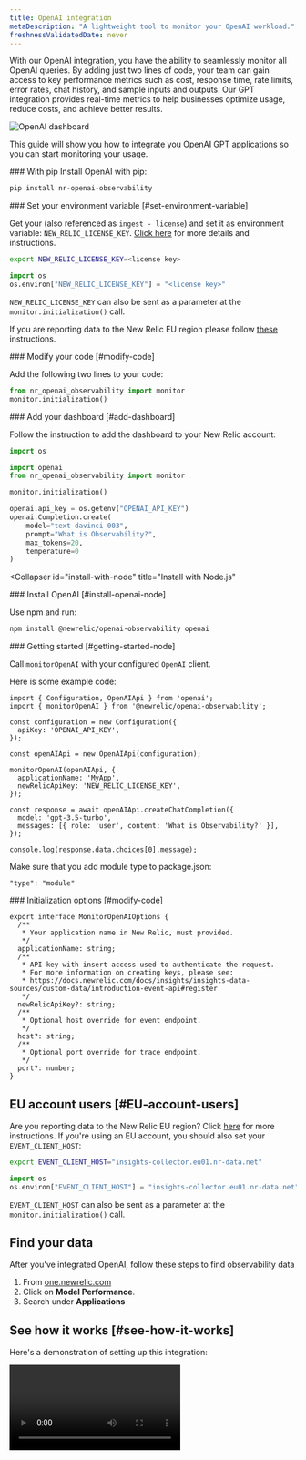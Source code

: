 ```yaml
---
title: OpenAI integration
metaDescription: "A lightweight tool to monitor your OpenAI workload."
freshnessValidatedDate: never
---
```



With our OpenAI integration, you have the ability to seamlessly monitor all OpenAI queries. By adding just two lines of code, your team can gain access to key performance metrics such as cost, response time, rate limits, error rates, chat history, and sample inputs and outputs. Our GPT integration provides real-time metrics to help businesses optimize usage, reduce costs, and achieve better results.

<img
  title="OpenAI dashboard"
  alt="OpenAI dashboard"
  src={modelperformancemonitoringOpenAIDashboard}
/>

This guide will show you how to integrate you OpenAI GPT applications so you can start monitoring your usage.

<CollapserGroup>
  <Collapser 
    id="install-with-python" 
    title="Install for Python applications"
  >

<Steps>
<Step>
### With pip
Install OpenAI with pip: 

```bash
pip install nr-openai-observability
```
</Step>
<Step>
### Set your environment variable [#set-environment-variable]

Get your <InlinePopover type="licenseKey" /> (also referenced as `ingest - license`) and set it as environment variable: `NEW_RELIC_LICENSE_KEY`. [Click here](/docs/apis/intro-apis/new-relic-api-keys/#license-key) for more details and instructions.

```bash
export NEW_RELIC_LICENSE_KEY=<license key>
```

```python
import os
os.environ["NEW_RELIC_LICENSE_KEY"] = "<license key>"
```

`NEW_RELIC_LICENSE_KEY` can also be sent as a parameter at the `monitor.initialization()` call.

If you are reporting data to the New Relic EU region please follow [these](docs/mlops/integrations/openai-integration/#EU-account-users) instructions.
</Step>

<Step>
### Modify your code [#modify-code]

Add the following two lines to your code:

```python
from nr_openai_observability import monitor
monitor.initialization()
```
</Step>
<Step>
### Add your dashboard [#add-dashboard]

Follow the instruction to add the dashboard to your New Relic account:

```python
import os

import openai
from nr_openai_observability import monitor

monitor.initialization()

openai.api_key = os.getenv("OPENAI_API_KEY")
openai.Completion.create(
    model="text-davinci-003",
    prompt="What is Observability?",
    max_tokens=20,
    temperature=0 
)
```
</Step>
</Steps>
 </Collapser>


<Collapser 
    id="install-with-node" 
    title="Install with Node.js"
  >
<Steps>
<Step>
### Install OpenAI [#install-openai-node]

Use npm and run:

```bash
npm install @newrelic/openai-observability openai
```
</Step>
<Step>
### Getting started [#getting-started-node]

Call `monitorOpenAI` with your configured `OpenAI` client. 

Here is some example code:

```
import { Configuration, OpenAIApi } from 'openai';
import { monitorOpenAI } from '@newrelic/openai-observability';

const configuration = new Configuration({
  apiKey: 'OPENAI_API_KEY',
});

const openAIApi = new OpenAIApi(configuration);

monitorOpenAI(openAIApi, {
  applicationName: 'MyApp',
  newRelicApiKey: 'NEW_RELIC_LICENSE_KEY',
});

const response = await openAIApi.createChatCompletion({
  model: 'gpt-3.5-turbo',
  messages: [{ role: 'user', content: 'What is Observability?' }],
});

console.log(response.data.choices[0].message);
```

Make sure that you add module type to package.json:

```
"type": "module"
```
</Step>

<Step>
### Initialization options [#modify-code]

```
export interface MonitorOpenAIOptions {
  /**
   * Your application name in New Relic, must provided.
   */
  applicationName: string;
  /**
   * API key with insert access used to authenticate the request.
   * For more information on creating keys, please see:
   * https://docs.newrelic.com/docs/insights/insights-data-sources/custom-data/introduction-event-api#register
   */
  newRelicApiKey?: string;
  /**
   * Optional host override for event endpoint.
   */
  host?: string;
  /**
   * Optional port override for trace endpoint.
   */
  port?: number;
}
```
</Step>
</Steps>

</Collapser>
</CollapserGroup>

## EU account users [#EU-account-users]

Are you reporting data to the New Relic EU region? Click [here](#EU-account-users) for more instructions. If you're using an EU account, you should also set your `EVENT_CLIENT_HOST`:

```bash
export EVENT_CLIENT_HOST="insights-collector.eu01.nr-data.net"
```

```python
import os
os.environ["EVENT_CLIENT_HOST"] = "insights-collector.eu01.nr-data.net"
```

`EVENT_CLIENT_HOST` can also be sent as a parameter at the `monitor.initialization()` call.

## Find your data

After you've integrated OpenAI, follow these steps to find observability data

1. From [one.newrelic.com](https://one.newrelic.com) 
2. Click on **Model Performance**.
3. Search under **Applications**

## See how it works [#see-how-it-works]

Here's a demonstration of setting up this integration: 

<Video
  type="wistia"
  id="dz28h83owk"
/>


